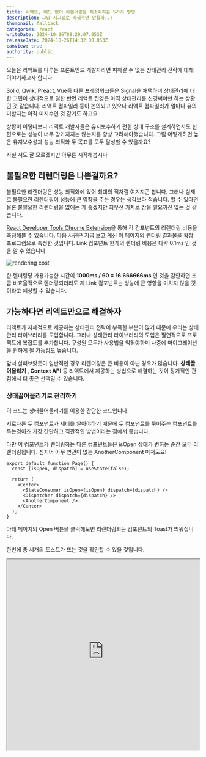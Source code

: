 ```yaml
---
title: 리액트, 메모 없이 리렌더링을 최소화하는 5가지 방법
description: 그냥 시그널로 바꿔주면 안될까..?
thumbnail: fallback
categories: react
writeDate: 2024-10-26T08:29:07.053Z
releaseDate: 2024-10-26T14:32:00.053Z
canView: true
authority: public
---
```


오늘은 리액트를 다루는 프론트엔드 개발자라면 피해갈 수 없는 상태관리 전략에 대해 이야기하고자 합니다.

Solid, Qwik, Preact, Vue등 다른 프레임워크들은 Signal을 채택하며 상태관리에 대한 고민이 상대적으로 덜한 반면 리액트 진영은 아직 상태관리를 신경써야만 하는 상황인 것 같습니다. 리액트 컴파일러 등이 논의되고 있으나 리액트 컴파일러가 얼마나 유의미할지는 아직 미지수인 것 같기도 하고요

상황이 이렇다보니 리액트 개발자들은 유지보수하기 편한 상태 구조를 설계하면서도 한편으로는 성능이 너무 망가지지는 않는지를 항상 고려해야했습니다. 그럼 어떻게하면 높은 유지보수성과 성능 최적화 두 목표를 모두 달성할 수 있을까요?

사실 저도 잘 모르겠지만 아무튼 시작해봅시다


## 불필요한 리렌더링은 나쁜걸까요? 

불필요한 리렌더링은 성능 최적화에 있어 최대의 적처럼 여겨지곤 합니다. 그러나 실제로 불필요한 리렌더링이 성능에 큰 영향을 주는 경우는 생각보다 적습니다. 할 수 있다면 물론 불필요한 리렌더링을 없애는 게 좋겠지만 최우선 가치로 삼을 필요까진 없는 것 같습니다.

[React Developer Tools Chrome Extension](https://chromewebstore.google.com/detail/react-developer-tools/fmkadmapgofadopljbjfkapdkoienihi)을 통해 각 컴포넌트의 리렌더링 비용을 측정해볼 수 있습니다. 다음 사진은 지금 보고 계신 이 페이지의 렌더링 결과물을 확장 프로그램으로 측정한 것입니다. Link 컴포넌트 한개의 렌더링 비용은 대략 0.1ms 인 것을 알 수 있습니다.

![rendering cost](/posts/state/1.webp)

한 렌더링당 가용가능한 시간이 **1000ms / 60 = 16.666666ms** 인 것을 감안하면 조금 비효율적으로 렌더링되더라도 제 Link 컴포넌트는 성능에 큰 영향을 미치지 않을 것이라고 예상할 수 있습니다.



## 가능하다면 리액트만으로 해결하자

리액트가 자체적으로 제공하는 상태관리 전략이 부족한 부분이 많기 때문에 우리는 상태관리 라이브러리를 도입합니다. 그러나 상태관리 라이브러리의 도입은 필연적으로 프로젝트에 복잡도를 추가합니다. 구성원 모두가 사용법을 익혀야하며 나중에 마이그레이션을 원하게 될 가능성도 높습니다. 

앞서 살펴보았듯이 일반적인 경우 리렌더링은 큰 비용이 아닌 경우가 많습니다. **상태끌어올리기 , Context API** 등 리액트에서 제공하는 방법으로 해결하는 것이 장기적인 관점에서 더 좋은 선택일 수 있습니다.



### 상태끌어올리기로 관리하기


이 코드는 상태끌어올리기를 이용한 간단한 코드입니다.

서로다른 두 컴포넌트가 세터를 알아야하기 때문에 두 컴포넌트를 묶어주는 컴포넌트를 두는것이죠 가장 간단하고 직관적인 방법이라는 점에서 좋습니다. 

다만 이 컴포넌트가 렌더링하는 다른 컴포넌트들은 isOpen 상태가 변하는 순간 모두 리렌더링됩니다. 심지어 아무 연관이 없는 AnotherComponent 마저도요!



```tsx
export default function Page() {
  const [isOpen, dispatch] = useState(false);

  return (
    <Center>
      <StateConsumer isOpen={isOpen} dispatch={dispatch} />
      <Dispatcher dispatch={dispatch} />
      <AnotherComponent />
    </Center>
  );
}
```

아래 페이지의 Open 버튼을 클릭해보면 리렌더링되는 컴포넌트의 Toast가 띄워집니다.

한번에 총 세개의 토스트가 뜨는 것을 확인할 수 있을 것입니다.

<iframe
  src="https://react-state-management-mu.vercel.app/lifting-state"
  width="100%"
  height="500"
  style={{ border: 'none' }}
  title="Example Iframe"
/>


## 리렌더링을 최소화하는 5가지 방법

### 1. Context API로 관리하기

컴포넌트의 계층구조가 깊어질수록 Props를 통해 세터나 상태를 넘겨주는 것은 번거로워집니다. 이럴때는 Context API를 사용할 수 있습니다. 덤으로 코드를 조금 많이 쓴다면 제한적이게나마 비효율적인 렌더링도 줄일 수 있고요

리액트 공식문서의 [scaling-up-with-reducer-and-context](https://react.dev/learn/scaling-up-with-reducer-and-context)를 토대로 위에서 다루었던 다이얼로그 컴포넌트를 재작성해보겠습니다.

```tsx

const DialogContext = createContext<boolean>(false);

const DialogDispatchContext = createContext<Dispatch<boolean>>(() => {});

const reducer = (state: boolean, action: boolean) => {
  return action;
};

const DialogProvider = ({ children }: { children: ReactNode }) => {
  const [isOpen, dispatch] = useReducer(reducer, false);
  return (
    <DialogDispatchContext.Provider value={dispatch}>
      <DialogContext.Provider value={isOpen}>{children}</DialogContext.Provider>
    </DialogDispatchContext.Provider>
  );
};

export default function Page() {
  return (
    <DialogProvider>
      <Center>
        <Dispatcher />
        <StateConsumer />
        <AnotherComponent />
      </Center>
    </DialogProvider>
  );
}

const Dispatcher = () => {
  const dispatch = useContext(DialogDispatchContext);
  toast.success("dispatcher render");
  return (
    <Button variant={"emphasis"} size={"full"} onClick={() => dispatch(true)}>
      open
    </Button>
  );
};

```

이제 아래의 Open 버튼을 눌러보면 toast가 뜨는 것은 오직 state consumer 뿐이라는 것을 알 수 있습니다. 더이상 dispatcher와 anotherComponent는 isOpen이 바뀌었다는 이유로인해 렌더링되지 않습니다.


<iframe
  src="https://react-state-management-mu.vercel.app/context-good"
  width="100%"
  height="500"
  style={{ border: 'none' }}
  title="Example Iframe"
/>


제법 좋아보입니다. Reducer와 2개의 Context API 쌍을 작성할 각오가 되어있다면 꽤 유용한 방법입니다.

그러나 요구되는 상용구가 많다는 점은 확실히 단점입니다.


### 전역 상태 라이브러리를 지역적으로 쓰자

단 하나의 스토어를 두는 Redux에서는 사용하기 어려운 방법이었지만 jotai, zustand 등 비교적 최근에 출시한 상태관리 라이브러리에서는 충분히 선택할 수 있는 전략입니다.

상태 관리 라이브러리를 지역적으로 이용하게되면 조금 더 세밀한 최적화를 수행할 수 있고 코드를 조금 덜 쓰는 효과를 얻을 수 있습니다.

#### 2. zustand 

tkdodo가 작성한 [zustand-and-react-context](https://tkdodo.eu/blog/zustand-and-react-context)를 참고해보면 좋습니다.

```tsx

const DialogStoreContext = createContext<StoreApi<{
  isOpen: boolean;
  dispatch: (bool: boolean) => void;
}> | null>(null);

const Provider = ({
  children,
  isOpen,
}: {
  children: React.ReactNode;
  isOpen?: boolean;
}) => {
  const [store] = useState(() =>
    createStore<{ isOpen: boolean; dispatch: (bool: boolean) => void }>(
      (set) => ({
        isOpen: isOpen ?? false,
        dispatch: (value: boolean) => set({ isOpen: value }),
      })
    )
  );

  return (
    <DialogStoreContext.Provider value={store}>
      {children}
    </DialogStoreContext.Provider>
  );
};

const useDialogStore = () => {
  const store = useContext(DialogStoreContext);
  if (!store) {
    throw new Error("useDialogStore must be used within a Provider");
  }
  return store;
};
```

이렇게 스토어를 동적으로 생성하고 Context로 스토어를 내려주는 것을 통해 지역상태를 구현할 수 있습니다.

zustand의 멋진점은 selector를 이용하여 좀 더 세밀한 최적화를 수행할 수 있다는 것인데요

```tsx
const Dispatcher = () => {
  const dispatch = useStore(useDialogStore(), (state) => state.dispatch);
  toast.success("dispatcher render");
  return (
    <Button variant={"emphasis"} size={"full"} onClick={() => dispatch(true)}>
      open
    </Button>
  );
};
```

이렇게 셀렉터를 통해 구독하고자 하는 상태를 핀포인트로 지정할 수 있습니다. 페이지내에서 관리해야하는 상태가 복잡해질수록 유용해질거라고 예상할 수 있습니다.

<iframe
  src="https://react-state-management-mu.vercel.app/zustand"
  width="100%"
  height="500"
  style={{ border: 'none' }}
  title="Example Iframe"
/>

 

#### 3. jotai


jotai의 경우에는 atom을 동적으로 생성하는 것을 통해 지역 상태를 구현할 수 있습니다. 개인적인 생각으로는 jotai를 이용하면 Context API에 비해 작성할 코드가 확연히 줄어든다는 점이 매력적인 것 같습니다.

```tsx

const DialogAtomContext = createContext<PrimitiveAtom<boolean> | null>(null);

const Provider = ({
  children,
}: {
  children: ReactNode;
}) => {
  const [dialogAtom] = useState(() => atom(false));
  return (
    <DialogAtomContext.Provider value={dialogAtom}>
      {children}
    </DialogAtomContext.Provider>
  );
};

const useDialogAtom = () => {
  const dialogAtom = useContext(DialogAtomContext);
  if (!dialogAtom) {
    throw new Error("DialogAtomContext is not provided");
  }
  return dialogAtom;
};

const StateConsumer = () => {
  const [isOpen, dispatch] = useAtom(useDialogAtom());
  return <Dialog isOpen={isOpen} onClose={() => dispatch(false)} />;
};

const Dispatcher = () => {
  const dispatch = useSetAtom(useDialogAtom());
  return (
    <Button variant={"emphasis"} size={"full"} onClick={() => dispatch(true)}>
      open
    </Button>
  );
};

```

jotai를 사용한 사례 역시 실제로 상태를 구독하는 컴포넌트만 리렌더링이 되는 것을 확인할 수 있습니다.


<iframe
  src="https://react-state-management-mu.vercel.app/jotai-reuse"
  width="100%"
  height="500"
  style={{ border: 'none' }}
  title="Example Iframe"
/>

저는 여기서 좀 더 간결하게 이 사용사례를 구현하고 싶었어요 그래서 이런 패키지도 만들어봤습니다.

```
pnpm i @xionwcfm/jotai
```

```tsx
import { createReusableAtom } from "@xionwcfm/jotai";

const dialogStore = createReusableAtom<boolean>(false);

const Provider = ({ children }: { children: ReactNode }) => {
  return <dialogStore.Provider>{children}</dialogStore.Provider>;
};


const StateConsumer = () => {
  const [isOpen, dispatch] = dialogStore.useAtom();
  return <Dialog isOpen={isOpen} onClose={() => dispatch(false)} />;
};

const Dispatcher = () => {
  const dispatch = dialogStore.useSetAtom();
  return (
    <Button variant={"emphasis"} size={"full"} onClick={() => dispatch(true)}>
      open
    </Button>
  );
};

export default function Page() {
  return (
    <Provider>
        <StateConsumer />
        <Dispatcher />
    </Provider>
  );
}

```

훨씬 간결해지니까 혹시 jotai가 마음에 드신다면 이것도 한번.. ㅎ;ㅎ;;



### 디자인 패턴으로 렌더링을 회피하자

옵저버 패턴, Pubsub 패턴 등을 통해 불필요한 렌더링을 회피할 수 있습니다. 

이 방법들은 복잡도가 있긴하지만 다른 방법들과 달리 hook에 의존하지 않을 수 있다는 점에서 유연성이 높습니다. 개인적으로는 이렇게 옵저버, Pubsub 등을 이용하는 경우는 toast, dialog와 같이 훅에 의존하지 않으면 더 편리한 상황이 많은 사용사례에서 적용했을 때 효용이 컸습니다.



#### 4. 옵저버 패턴으로 회피하기


```tsx
type Observer<T> = (data: T) => void;

class Observable<T> {
  private observers: Observer<T>[] = [];

  subscribe(observer: Observer<T>): void {
    this.observers.push(observer);
  }

  unsubscribe(observer: Observer<T>): void {
    this.observers = this.observers.filter((obs) => obs !== observer);
  }

  notify(data: T): void {
    // biome-ignore lint/complexity/noForEach: <explanation>
    this.observers.forEach((observer) => observer(data));
  }
}
```

먼저 기본적인 옵저버 클래스를 정의하겠습니다.

```tsx

class DialogObserver extends Observable<boolean> {
  isOpen = false;
}

const dialogObservable = new DialogObserver();

const StateConsumer = () => {
  const [isOpen, setIsOpen] = useState(() => dialogObservable.isOpen);
  useEffect(() => {
    const handleStateChange = (value: boolean) => setIsOpen(value);
    dialogObservable.subscribe(handleStateChange);
    return () => dialogObservable.unsubscribe(handleStateChange);
  }, []);

  return (
    <Dialog isOpen={isOpen} onClose={() => dialogObservable.notify(false)} />
  );
};

const Dispatcher = () => {
  return (
    <Button
      variant={"emphasis"}
      size={"full"}
      onClick={() => dialogObservable.notify(true)}
    >
      open
    </Button>
  );
};
```

Dispatcher의 onClick 부분을 주목해보면 Dispatcher는 훅을 사용하지도않았고 props로 세터를 넘겨받지도 않았지만 StateConsumer의 상태를 적절히 변경하고 있다는 것을 알 수 있습니다.

<iframe
  src="https://react-state-management-mu.vercel.app/observer"
  width="100%"
  height="500"
  style={{ border: 'none' }}
  title="Example Iframe"
/>


#### 5. Pubsub 패턴으로 회피하기

```tsx
type DefaultFunction = (...param: any[]) => void;
class Pubsub<EventName extends string = string> {
  private events: Record<string, DefaultFunction[]>;
  constructor() {
    this.events = {};
  }
  subscribe(eventName: EventName, func: DefaultFunction) {
    if (!this.events[eventName]) {
      this.events[eventName] = [];
    }
    //@ts-ignore
    this.events[eventName].push(func);
  }
  unsubscribe(eventName: EventName, func: DefaultFunction) {
    const handlers = this.events[eventName];
    if (handlers) {
      this.events[eventName] = handlers.filter((handler) => handler !== func);
    }
  }
  // biome-ignore lint/suspicious/noExplicitAny: <explanation>
  publish<T = Record<string, any>>(eventName: EventName, context?: T) {
    if (!this.events[eventName]) {
      return;
    }
    //@ts-ignore
    // biome-ignore lint/complexity/noForEach: <explanation>
    this.events[eventName].forEach((func) => func(context));
  }
  clear(eventName?: EventName) {
    if (eventName) {
      delete this.events[eventName];
    } else {
      this.events = {};
    }
  }
}

const pubsub = new Pubsub<"dispatch">();

const StateConsumer = () => {
  const [isOpen, dispatch] = useState(false);
  toast.success("state consumer render");
  useEffect(() => {
    const handler = (value: boolean) => {
      dispatch(value);
    };
    pubsub.subscribe("dispatch", handler);
    return () => pubsub.unsubscribe("dispatch", handler);
  }, []);

  return (
    <Dialog isOpen={isOpen} onClose={() => pubsub.publish("dispatch", false)} />
  );
};

const Dispatcher = () => {
  toast.success("dispatcher render");
  return (
    <Button
      variant={"emphasis"}
      size={"full"}
      onClick={() => pubsub.publish("dispatch", true)}
    >
      open
    </Button>
  );
};

```

Pubsub 역시 크게 다르지 않습니다만 일반적으로 상태 변경의 시나리오가 복잡해질수록 Pubsub 보다는 옵저버 패턴을 사용하는 편이 코드가 적습니다.

<iframe
  src="https://react-state-management-mu.vercel.app/pubsub"
  width="100%"
  height="500"
  style={{ border: 'none' }}
  title="Example Iframe"
/>



## 일반적으로 마주치는 문제

일반적으로 렌더링 최적화가 필요한 상황들은 

1. 많은 리스트를 렌더링해야하기때문에 렌더링 비용이 높은 경우, 

2. input form, 타이머 등 자주 변경되는 컴포넌트들로 인해서

와 같은 경우들이 잦은 것 같습니다.  그런데 이런 경우는 이번 포스트에서 다룬 방법들로 해결을 시도하기 보다는 해당 상황에 특화된 솔루션을 택하는 것이 일반적으로 좋습니다.

예를 들어 리스트의 경우 애초에 모든 리스트를 렌더링하는 대신 가상화를 적용하는 것을 통해 리렌더링의 비용 자체를 줄일 수 있습니다. [react-virtuoso](https://github.com/petyosi/react-virtuoso)와 같은 가상화 라이브러리들을 참고해보세요

form의 경우에는 react-hook-form 과 같은 솔루션을 통해 최적화를 시도하는 것이 더 효과적일 수 있구용



## 마치며

이번 포스트를 위해 다양한 예제들을 작성했습니다. 분량이 너무 길어질 것을 우려하여 모든 예제를 다루진 않았습니다만 혹시 궁금하신 분들은 아래 링크와 github를 참고해주세요

iframe page : [https://react-state-management-mu.vercel.app/](https://react-state-management-mu.vercel.app/) 

github : [https://github.com/xionwcfm/react-state-management](https://github.com/xionwcfm/react-state-management)


